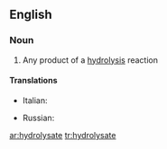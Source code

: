 ==English==

===Noun===
{{en-noun}}

# {{label|en|chemistry}} Any product of a [[hydrolysis]] reaction

====Translations====
{{trans-top|any product of a hydrolysis reaction}}
* Italian: {{t+|it|idrolizzato|m}}
{{trans-mid}}
* Russian: {{t+|ru|гидролизат|m|sc=Cyrl}}
{{trans-bottom}}

[[ar:hydrolysate]]
[[tr:hydrolysate]]
